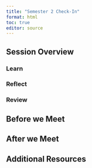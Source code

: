 ```yaml
---
title: "Semester 2 Check-In"
format: html
toc: true
editor: source
---
```

## Session Overview

### Learn
### Reflect
### Review

## Before we Meet

## After we Meet

## Additional Resources
